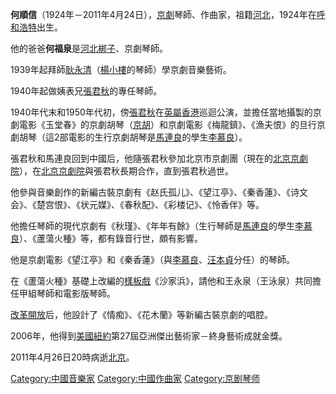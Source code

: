'''何順信'''（1924年－2011年4月24日），[[京劇|京劇]]琴師、作曲家，祖籍[[河北|河北]]，1924年在[[呼和浩特|呼和浩特]]出生。

他的爸爸'''何福泉'''是[[河北梆子|河北梆子]]、京劇琴師。

1939年起拜師[[耿永清|耿永清]]（[[楊小樓|楊小樓]]的琴師）學京劇音樂藝術。

1940年起做姨表兄[[張君秋|張君秋]]的專任琴師。

1940年代末和1950年代初，傍[[張君秋|張君秋]]在[[英屬香港|英屬香港]]巡迴公演，並擔任當地攝製的京劇電影《玉堂春》的京劇胡琴（[[京胡|京胡]]）和京劇電影《梅龍鎮》、《漁夫恨》的旦行京劇胡琴（這2部電影的生行京劇胡琴是[[馬連良|馬連良]]的學生[[李慕良|李慕良]]）。

張君秋和馬連良回到中國后，他隨張君秋參加北京市京劇團（現在的[[北京京劇院|北京京劇院]]），在[[北京京劇院|北京京劇院]]與張君秋長期合作，直到張君秋過世。

他參與音樂創作的新編古裝京劇有《赵氏孤儿》、《望江亭》、《秦香蓮》、《诗文会》、《楚宫恨》、《状元媒》、《春秋配》、《彩楼记》、《怜香伴》等。

他擔任琴師的現代京劇有《秋瑾》、《年年有餘》（生行琴師是[[馬連良|馬連良]]的學生[[李慕良|李慕良]]）、《蘆蕩火種》等，都有錄音行世，頗有影響。

他是京劇電影《望江亭》和《秦香蓮》（與[[李慕良|李慕良]]、[[汪本貞|汪本貞]]分任）的琴師。

在《蘆蕩火種》基礎上改編的[[樣板戲|樣板戲]]《沙家浜》，請他和王永泉（王泳泉）共同擔任甲組琴師和電影版琴師。

[[改革開放|改革開放]]后，他設計了《情痴》、《花木蘭》等新編古裝京劇的唱腔。

2006年，他得到[[美國|美國]][[紐約|紐約]]第27屆亞洲傑出藝術家－終身藝術成就金獎。

2011年4月26日20時病逝[[北京|北京]]。

[[Category:中國音樂家|Category:中國音樂家]]
[[Category:中國作曲家|Category:中國作曲家]]
[[Category:京剧琴师|Category:京剧琴师]]
